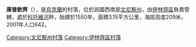 {{coord|49|1|54|N|29|28|45|E|scale:30000|display=title}}

'''庫普欽齊'''（{{lang-uk|Купчинці}}），是[[烏克蘭|烏克蘭]]的村落，位於該國西南部[[文尼察州|文尼察州]]，由[[伊林齊區|伊林齊區]]負責管轄，處於[[科托維河|科托維河]]畔，始建於1550年，面積3.15平方公里，海拔高度209米，2001年人口642。

[[Category:文尼察州村落|Category:文尼察州村落]]
[[Category:伊林齊區村落|Category:伊林齊區村落]]


{{Vinnytsia-geo-stub}}